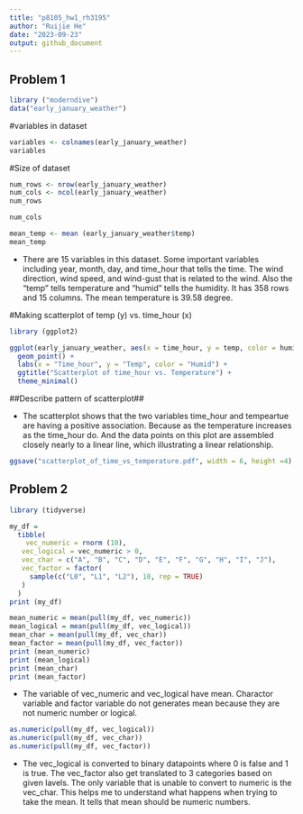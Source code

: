 ```yaml
---
title: "p8105_hw1_rh3195"
author: "Ruijie He"
date: "2023-09-23"
output: github_document
---
```


## Problem 1
```r
library ("moderndive")
data("early_january_weather")
```
#variables in dataset
```r
variables <- colnames(early_january_weather)
variables
```
#Size of dataset
```r
num_rows <- nrow(early_january_weather)
num_cols <- ncol(early_january_weather)
num_rows
```
```r
num_cols
```
```r
mean_temp <- mean (early_january_weather$temp)
mean_temp
```

- There are 15 variables in this dataset. Some important variables including year, month, day, and time_hour that tells the time. The wind direction, wind speed, and wind-gust that is related to the wind. Also the "temp" tells temperature and "humid" tells the humidity. It has 358 rows and 15 columns. The mean temperature is 39.58 degree.

#Making scatterplot of temp (y) vs. time_hour (x)
```r
library (ggplot2)

ggplot(early_january_weather, aes(x = time_hour, y = temp, color = humid)) +
  geom_point() +
  labs(x = "Time_hour", y = "Temp", color = "Humid") +
  ggtitle("Scatterplot of time_hour vs. Temperature") +
  theme_minimal()
```
##Describe pattern of scatterplot##

- The scatterplot shows that the two variables time_hour and tempeartue are having a positive association. Because as the temperature increases as the time_hour do. And the data points on this plot are assembled closely nearly to a linear line, which illustrating a linear relationship.
```r
ggsave("scatterplot_of_time_vs_temperature.pdf", width = 6, height =4)
```

## Problem 2
```r
library (tidyverse)
```
```r
my_df =
  tibble(
    vec_numeric = rnorm (10),
   vec_logical = vec_numeric > 0,
   vec_char = c("A", "B", "C", "D", "E", "F", "G", "H", "I", "J"),
   vec_factor = factor(
     sample(c("L0", "L1", "L2"), 10, rep = TRUE)
   )
  )
print (my_df)
```
```r
mean_numeric = mean(pull(my_df, vec_numeric))
mean_logical = mean(pull(my_df, vec_logical))
mean_char = mean(pull(my_df, vec_char))
mean_factor = mean(pull(my_df, vec_factor))
print (mean_numeric)
print (mean_logical)
print (mean_char)
print (mean_factor)
```
- The variable of vec_numeric and vec_logical have mean. Charactor variable and factor variable do not generates mean because they are not numeric number or logical.

```r
as.numeric(pull(my_df, vec_logical))
as.numeric(pull(my_df, vec_char))
as.numeric(pull(my_df, vec_factor))
```
- The vec_logical is converted to binary datapoints where 0 is false and 1 is true. The vec_factor also get translated to 3 categories based on given lavels. The only variable that is unable to convert to numeric is the vec_char. This helps me to understand what happens when trying to take the mean. It tells that mean should be numeric numbers.
